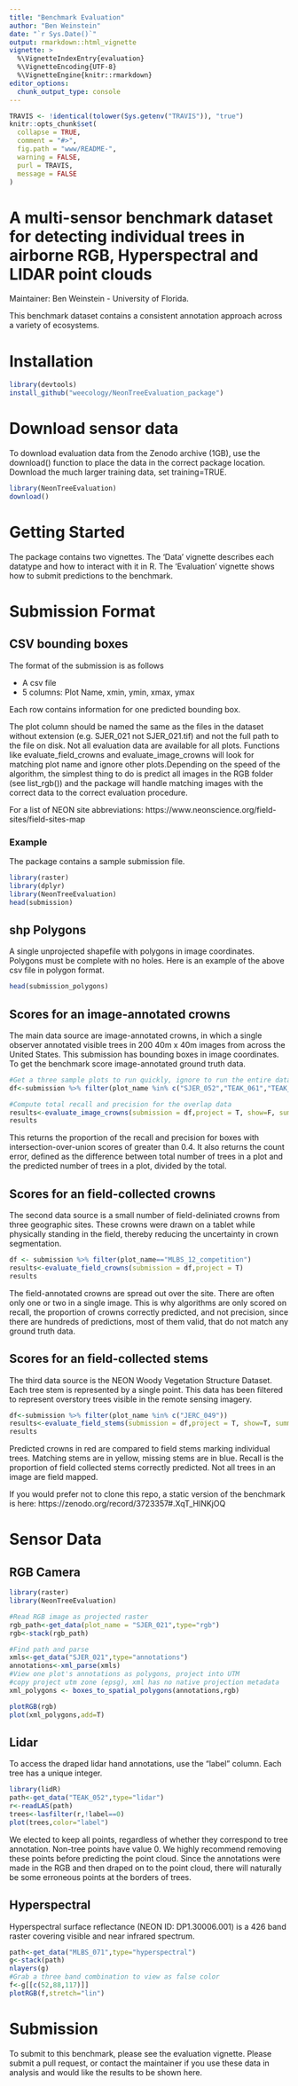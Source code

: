 ```yaml
---
title: "Benchmark Evaluation"
author: "Ben Weinstein"
date: "`r Sys.Date()`"
output: rmarkdown::html_vignette
vignette: >
  %\VignetteIndexEntry{evaluation}
  %\VignetteEncoding{UTF-8}
  %\VignetteEngine{knitr::rmarkdown}
editor_options: 
  chunk_output_type: console
---
```


```r
TRAVIS <- !identical(tolower(Sys.getenv("TRAVIS")), "true")
knitr::opts_chunk$set(
  collapse = TRUE,
  comment = "#>",
  fig.path = "www/README-",
  warning = FALSE,
  purl = TRAVIS,
  message = FALSE
)
```

# A multi-sensor benchmark dataset for detecting individual trees in airborne RGB, Hyperspectral and LIDAR point clouds

Maintainer: Ben Weinstein - University of Florida.

This benchmark dataset contains a consistent annotation approach across a variety of ecosystems.

# Installation

```r
library(devtools)
install_github("weecology/NeonTreeEvaluation_package")
```

# Download sensor data

To download evaluation data from the Zenodo archive (1GB), use the download() function to place the data in the correct package location. Download the much larger training data, set training=TRUE. 
```r
library(NeonTreeEvaluation)
download()
```

# Getting Started

The package contains two vignettes. The 'Data' vignette describes each datatype and how to interact with it in R. The 'Evaluation' vignette shows how to submit predictions to the benchmark.

# Submission Format

## CSV bounding boxes

The format of the submission is as follows

* A csv file
* 5 columns: Plot Name, xmin, ymin, xmax, ymax

Each row contains information for one predicted bounding box.

The plot column should be named the same as the files in the dataset without extension (e.g. SJER_021 not SJER_021.tif) and not the full path to the file on disk. Not all evaluation data are available for all plots. Functions like evaluate_field_crowns and evaluate_image_crowns will look for matching plot name and ignore other plots.Depending on the speed of the algorithm, the simplest thing to do is predict all images in the RGB folder (see list_rgb()) and the package will handle matching images with the correct data to the correct evaluation procedure.

For a list of NEON site abbreviations: https://www.neonscience.org/field-sites/field-sites-map

### Example

The package contains a sample submission file. 

```r
library(raster)
library(dplyr)
library(NeonTreeEvaluation)
head(submission)
```

## shp Polygons

A single unprojected shapefile with polygons in image coordinates. Polygons must be complete with no holes. Here is an example of the above csv file in polygon format.

```r
head(submission_polygons)
```

## Scores for an image-annotated crowns

The main data source are image-annotated crowns, in which a single observer annotated visible trees in 200 40m x 40m images from across the United States. This submission has bounding boxes in image coordinates. To get the benchmark score image-annotated ground truth data.

```r
#Get a three sample plots to run quickly, ignore to run the entire dataset
df<-submission %>% filter(plot_name %in% c("SJER_052","TEAK_061","TEAK_057"))

#Compute total recall and precision for the overlap data
results<-evaluate_image_crowns(submission = df,project = T, show=F, summarize = T)
results
```

This returns the proportion of the recall and precision for boxes with intersection-over-union scores of greater than 0.4. It also returns the count error, defined as the difference between total number of trees in a plot and the predicted number of trees in a plot, divided by the total. 

## Scores for an field-collected crowns

The second data source is a small number of field-deliniated crowns from three geographic sites. These crowns were drawn on a tablet while physically standing in the field, thereby reducing the uncertainty in crown segmentation.

```r
df <- submission %>% filter(plot_name=="MLBS_12_competition")
results<-evaluate_field_crowns(submission = df,project = T)
results
```

The field-annotated crowns are spread out over the site. There are often only one or two in a single image. This is why algorithms are only scored on recall, the proportion of crowns correctly predicted, and not precision, since there are hundreds of predictions, most of them valid, that do not match any ground truth data.

## Scores for an field-collected stems

The third data source is the NEON Woody Vegetation Structure Dataset. Each tree stem is represented by a single point. This data has been filtered to represent overstory trees visible in the remote sensing imagery.

```r
df<-submission %>% filter(plot_name %in% c("JERC_049"))
results<-evaluate_field_stems(submission = df,project = T, show=T, summarize = T)
results
```

Predicted crowns in red are compared to field stems marking individual trees. Matching stems are in yellow, missing stems are in blue. Recall is the proportion of field collected stems correctly predicted. Not all trees in an image are field mapped.

If you would prefer not to clone this repo, a static version of the benchmark is here: https://zenodo.org/record/3723357#.XqT_HlNKjOQ

# Sensor Data

## RGB Camera

```r
library(raster)
library(NeonTreeEvaluation)

#Read RGB image as projected raster
rgb_path<-get_data(plot_name = "SJER_021",type="rgb")
rgb<-stack(rgb_path)

#Find path and parse
xmls<-get_data("SJER_021",type="annotations")
annotations<-xml_parse(xmls)
#View one plot's annotations as polygons, project into UTM
#copy project utm zone (epsg), xml has no native projection metadata
xml_polygons <- boxes_to_spatial_polygons(annotations,rgb)

plotRGB(rgb)
plot(xml_polygons,add=T)
```

## Lidar

To access the draped lidar hand annotations, use the "label" column. Each tree has a unique integer.

```r
library(lidR)
path<-get_data("TEAK_052",type="lidar")
r<-readLAS(path)
trees<-lasfilter(r,!label==0)
plot(trees,color="label")
```

We elected to keep all points, regardless of whether they correspond to tree annotation. Non-tree points have value 0. We highly recommend removing these points before predicting the point cloud. Since the annotations were made in the RGB and then draped on to the point cloud, there will naturally be some erroneous points at the borders of trees.

## Hyperspectral 

Hyperspectral surface reflectance (NEON ID: DP1.30006.001) is a 426 band raster covering visible and near infrared spectrum.

```r
path<-get_data("MLBS_071",type="hyperspectral")
g<-stack(path)
nlayers(g)
#Grab a three band combination to view as false color
f<-g[[c(52,88,117)]]
plotRGB(f,stretch="lin")
```
 
# Submission

To submit to this benchmark, please see the evaluation vignette. Please submit a pull request, or contact the maintainer if you use these data in analysis and would like the results to be shown here.
